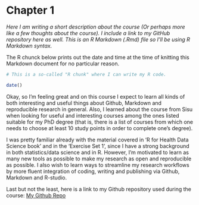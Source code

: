 
# Chapter 1

*Here I am writing a short description about the course (Or perhaps more like a few thoughts about the course). I include a link to my GitHub repository here as well. This is an R Markdown (.Rmd) file so I'll be using R Markdown syntax.*

The R chunck below prints out the date and time at the time of knitting this Markdown document for no particular reason.

```r
# This is a so-called "R chunk" where I can write my R code.

date()

```

Okay, so I'm feeling great and on this course I expect to learn all kinds of both interesting and useful things about Github, Markdown and reproducible research in general. Also, I learned about the course from Sisu when looking for useful and interesting courses among the ones listed suitable for my PhD degree (that is, there is a list of courses from which one needs to choose at least 10 study points in order to complete one's degree).

I was pretty familiar already with the material covered in 'R for Health Data Science book' and in the 'Exercise Set 1', since I have a strong background in both statistics/data science and in R. However, I'm motivated to learn as many new tools as possible to make my research as open and reproducible as possible. I also wish to learn ways to streamline my research workflows by more fluent integration of coding, writing and publishing via Github, Markdown and R-studio. 

Last but not the least, here is a link to my Github repository used during the course: 
[My Github Repo](https://github.com/jetroant/IODS-project)




